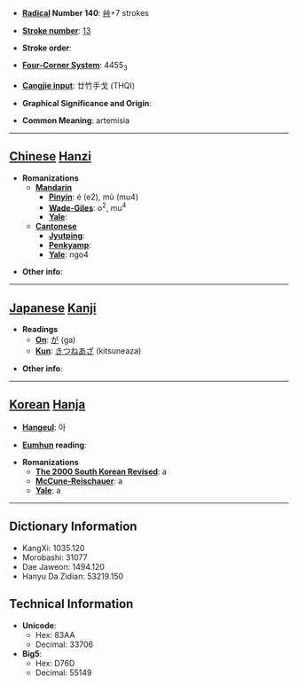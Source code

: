 * '''[[Wiktionary:Chinese radical index| Radical]] Number 140''': [[Wiktionary:Chinese radical index 艸|艸]]+7 strokes

* '''[[Wiktionary:Chinese total strokes index|Stroke number]]''': [[Wiktionary:Chinese total strokes index 13|13]]

* '''Stroke order''': 

* '''[[Wiktionary:Chinese four corner index|Four-Corner System]]''': 4455<sub>3</sub>

* '''[[Wiktionary:Chinese Cangjie index|Cangjie input]]''': 廿竹手戈 (THQI)

* '''Graphical Significance and Origin''': 

* '''Common Meaning''': artemisia

----

== [[Chinese]] [[Hanzi]] ==

* '''Romanizations'''
** '''[[Mandarin]]'''
*** '''[[Pinyin]]''': é (e2), mù (mu4)
*** '''[[Wade-Giles]]''': o<sup>2</sup>, mu<sup>4</sup>
*** '''[[Yale]]''': 
** '''[[Cantonese]]'''
*** '''[[Jyutping]]''':
*** '''[[Penkyamp]]''': 
*** '''[[Yale]]''': ngo4

* '''Other info''': 

----

== [[Japanese]] [[Kanji]] ==

* '''Readings'''
** '''[[On]]''': [[が]] (ga)
** '''[[Kun]]''': [[きつねあざ]] (kitsuneaza)

* '''Other info''':  

----

== [[Korean]] [[Hanja]] ==

* '''[[Hangeul]]''': 아

* '''[[Eumhun]] reading''': 

* '''Romanizations'''
** '''[[The 2000 South Korean Revised Romanization|The 2000 South Korean Revised]]''': a
** '''[[McCune-Reischauer]]''': a
** '''[[Yale]]''': a

----

== Dictionary Information ==

* KangXi: 1035.120
* Morobashi: 31077
* Dae Jaweon: 1494.120
* Hanyu Da Zidian: 53219.150

== Technical Information ==

* '''Unicode''':
** Hex: 83AA
** Decimal: 33706
* '''Big5''':
** Hex: D76D
** Decimal: 55149